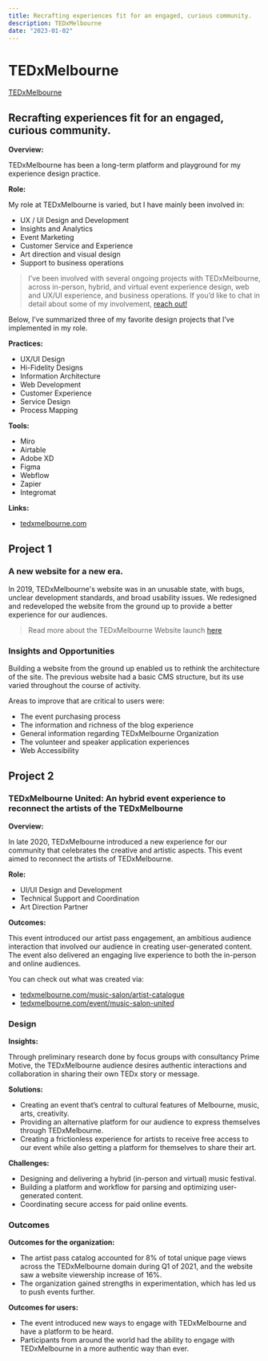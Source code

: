 ```yaml
---
title: Recrafting experiences fit for an engaged, curious community.
description: TEDxMelbourne
date: "2023-01-02"
---
```


# TEDxMelbourne

[TEDxMelbourne](/images/TEDx-Hero.png)

## Recrafting experiences fit for an engaged, curious community.

**Overview:**

TEDxMelbourne has been a long-term platform and playground for my experience design practice.

**Role:**

My role at TEDxMelbourne is varied, but I have mainly been involved in:

-  UX / UI Design and Development
-  Insights and Analytics
-  Event Marketing
-  Customer Service and Experience
-  Art direction and visual design
-  Support to business operations

> I’ve been involved with several ongoing projects with TEDxMelbourne, across in-person, hybrid, and virtual event experience design, web and UX/UI experience, and business operations. If you’d like to chat in detail about some of my involvement, [reach out!](mailto:connor@connorforsyth.co)

Below, I’ve summarized three of my favorite design projects that I’ve implemented in my role.

**Practices:**

-  UX/UI Design
-  Hi-Fidelity Designs
-  Information Architecture
-  Web Development
-  Customer Experience
-  Service Design
-  Process Mapping

**Tools:**

-  Miro
-  Airtable
-  Adobe XD
-  Figma
-  Webflow
-  Zapier
-  Integromat

**Links:**

-  [tedxmelbourne.com](http://tedxmelbourne.com)

## Project 1

### A new website for a new era.

In 2019, TEDxMelbourne's website was in an unusable state, with bugs, unclear development standards, and broad usability issues. We redesigned and redeveloped the website from the ground up to provide a better experience for our audiences.

> Read more about the TEDxMelbourne Website launch [here](https://www.tedxmelbourne.com/blog/new-website-new-era)

### Insights and Opportunities

Building a website from the ground up enabled us to rethink the architecture of the site. The previous website had a basic CMS structure, but its use varied throughout the course of activity.

Areas to improve that are critical to users were:

-  The event purchasing process
-  The information and richness of the blog experience
-  General information regarding TEDxMelbourne Organization
-  The volunteer and speaker application experiences
-  Web Accessibility

## Project 2

### TEDxMelbourne United: An hybrid event experience to reconnect the artists of the TEDxMelbourne

**Overview:**

In late 2020, TEDxMelbourne introduced a new experience for our community that celebrates the creative and artistic aspects. This event aimed to reconnect the artists of TEDxMelbourne.

**Role:**

-  UI/UI Design and Development
-  Technical Support and Coordination
-  Art Direction Partner

**Outcomes:**

This event introduced our artist pass engagement, an ambitious audience interaction that involved our audience in creating user-generated content. The event also delivered an engaging live experience to both the in-person and online audiences.

You can check out what was created via:

-  [tedxmelbourne.com/music-salon/artist-catalogue](http://tedxmelbourne.com/music-salon/artist-catalogue)
-  [tedxmelbourne.com/event/music-salon-united](http://tedxmelbourne.com/event/music-salon-united)

### Design

**Insights:**

Through preliminary research done by focus groups with consultancy Prime Motive, the TEDxMelbourne audience desires authentic interactions and collaboration in sharing their own TEDx story or message.

**Solutions:**

-  Creating an event that’s central to cultural features of Melbourne, music, arts, creativity.
-  Providing an alternative platform for our audience to express themselves through TEDxMelbourne.
-  Creating a frictionless experience for artists to receive free access to our event while also getting a platform for themselves to share their art.

**Challenges:**

-  Designing and delivering a hybrid (in-person and virtual) music festival.
-  Building a platform and workflow for parsing and optimizing user-generated content.
-  Coordinating secure access for paid online events.

### Outcomes

**Outcomes for the organization:**

-  The artist pass catalog accounted for 8% of total unique page views across the TEDxMelbourne domain during Q1 of 2021, and the website saw a website viewership increase of 16%.
-  The organization gained strengths in experimentation, which has led us to push events further.

**Outcomes for users:**

-  The event introduced new ways to engage with TEDxMelbourne and have a platform to be heard.
-  Participants from around the world had the ability to engage with TEDxMelbourne in a more authentic way than ever.